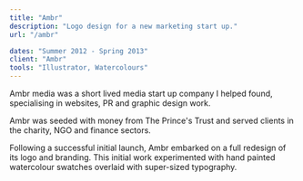 ```yaml
---
title: "Ambr"
description: "Logo design for a new marketing start up."
url: "/ambr"

dates: "Summer 2012 - Spring 2013"
client: "Ambr"
tools: "Illustrator, Watercolours"
---
```


Ambr media was a short lived media start up company I helped found, specialising in websites, PR and graphic design work.

Ambr was seeded with money from The Prince's Trust and served clients in the charity, NGO and finance sectors.

Following a successful initial launch, Ambr embarked on a full redesign of its logo and branding. This initial work experimented with hand painted watercolour swatches overlaid with super-sized typography.
